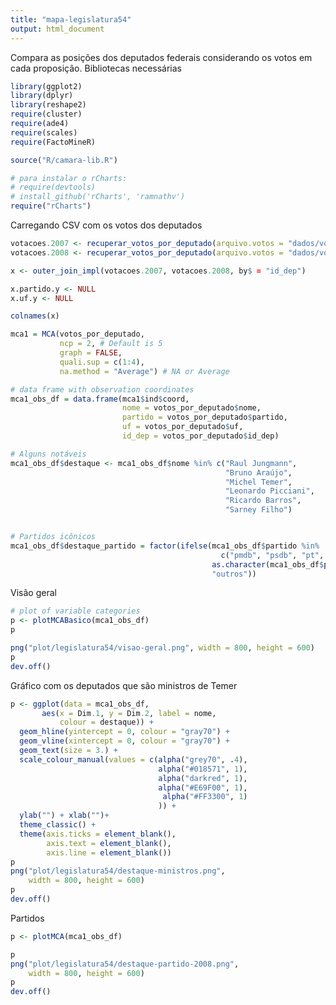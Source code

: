 ```yaml
---
title: "mapa-legislatura54"
output: html_document
---
```


Compara as posições dos deputados federais considerando os votos em cada proposição. 
Bibliotecas necessárias 

```r
library(ggplot2)
library(dplyr)
library(reshape2)
require(cluster)
require(ade4)
require(scales)
require(FactoMineR)

source("R/camara-lib.R")

# para instalar o rCharts:
# require(devtools)
# install_github('rCharts', 'ramnathv')
require("rCharts")
```

Carregando CSV com os votos dos deputados

```r
votacoes.2007 <- recuperar_votos_por_deputado(arquivo.votos = "dados/votacoes-2007.csv", corrigir.migracoes = TRUE)
votacoes.2008 <- recuperar_votos_por_deputado(arquivo.votos = "dados/votacoes-2008.csv", corrigir.migracoes = TRUE)

x <- outer_join_impl(votacoes.2007, votacoes.2008, by$ = "id_dep")

x.partido.y <- NULL
x.uf.y <- NULL

colnames(x)
```

```r
mca1 = MCA(votos_por_deputado, 
           ncp = 2, # Default is 5 
           graph = FALSE,
           quali.sup = c(1:4),
           na.method = "Average") # NA or Average

# data frame with observation coordinates
mca1_obs_df = data.frame(mca1$ind$coord, 
                         nome = votos_por_deputado$nome,
                         partido = votos_por_deputado$partido, 
                         uf = votos_por_deputado$uf,
                         id_dep = votos_por_deputado$id_dep)

# Alguns notáveis
mca1_obs_df$destaque <- mca1_obs_df$nome %in% c("Raul Jungmann", 
                                                "Bruno Araújo", 
                                                "Michel Temer", 
                                                "Leonardo Picciani", 
                                                "Ricardo Barros",
                                                "Sarney Filho")


# Partidos icônicos
mca1_obs_df$destaque_partido = factor(ifelse(mca1_obs_df$partido %in% 
                                               c("pmdb", "psdb", "pt", "psol"), 
                                             as.character(mca1_obs_df$partido), 
                                             "outros"))

```

Visão geral

```r
# plot of variable categories
p <- plotMCABasico(mca1_obs_df)
p

png("plot/legislatura54/visao-geral.png", width = 800, height = 600)
p
dev.off()
```


Gráfico com os deputados que são ministros de Temer

```r
p <- ggplot(data = mca1_obs_df, 
       aes(x = Dim.1, y = Dim.2, label = nome, 
           colour = destaque)) +
  geom_hline(yintercept = 0, colour = "gray70") +
  geom_vline(xintercept = 0, colour = "gray70") +
  geom_text(size = 3.) +
  scale_colour_manual(values = c(alpha("grey70", .4),
                                 alpha("#018571", 1), 
                                 alpha("darkred", 1), 
                                 alpha("#E69F00", 1),
                                  alpha("#FF3300", 1)                      
                                 )) + 
  ylab("") + xlab("")+ 
  theme_classic() + 
  theme(axis.ticks = element_blank(), 
        axis.text = element_blank(), 
        axis.line = element_blank())
p
png("plot/legislatura54/destaque-ministros.png", 
    width = 800, height = 600)
p
dev.off()
```

Partidos

```r
p <- plotMCA(mca1_obs_df)

p
png("plot/legislatura54/destaque-partido-2008.png", 
    width = 800, height = 600)
p
dev.off()
```
